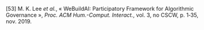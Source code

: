 \[53\]		M. K. Lee *et al.*, « WeBuildAI: Participatory Framework for Algorithmic Governance », *Proc. ACM Hum.-Comput. Interact.*, vol. 3, no CSCW, p. 1‑35, nov. 2019\.